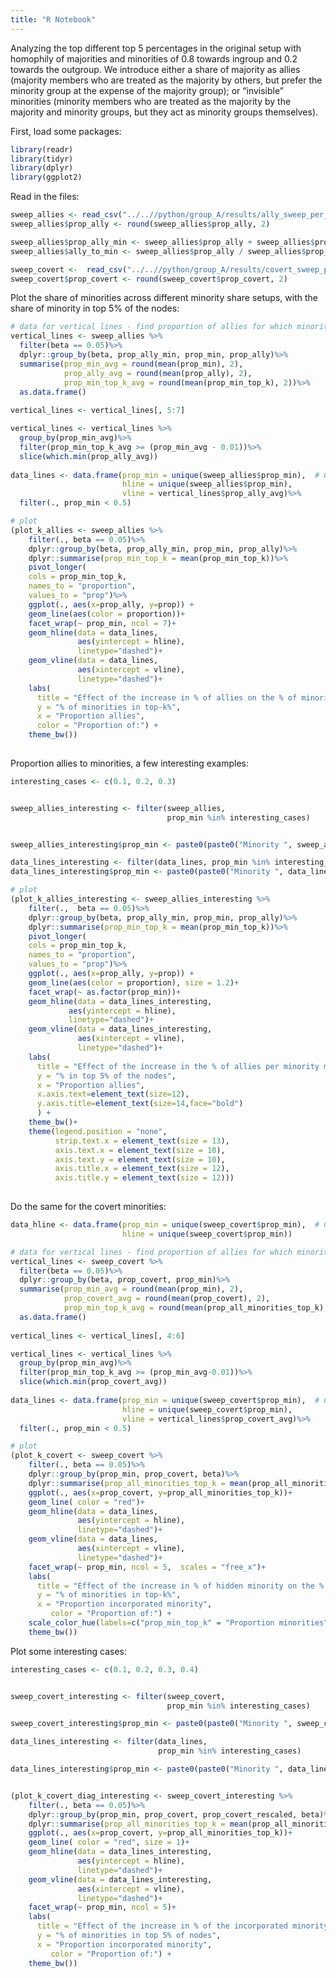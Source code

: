 ```yaml
---
title: "R Notebook"
---
```


Analyzing the top different top 5 percentages in the original setup with
homophily of majorities and minorities of 0.8 towards ingroup and 0.2 towards the 
outgroup. We introduce either a share of majority as allies (majority members
who are treated as the majority by others, but prefer the minority group at the
expense of the majority group); or "invisible" minorities (minority members who
are treated as the majority by the majority and minority groups, but they
act as minority groups themselves).

First, load some packages:
```r
library(readr)
library(tidyr)
library(dplyr)
library(ggplot2)

```

Read in the files:
```r
sweep_allies <- read_csv("../..//python/group_A/results/ally_sweep_per_fm_top_k.csv")
sweep_allies$prop_ally <- round(sweep_allies$prop_ally, 2)

sweep_allies$prop_ally_min <- sweep_allies$prop_ally + sweep_allies$prop_min
sweep_allies$ally_to_min <- sweep_allies$prop_ally / sweep_allies$prop_min

sweep_covert <-  read_csv("../..//python/group_A/results/covert_sweep_per_fm_top_k.csv")
sweep_covert$prop_covert <- round(sweep_covert$prop_covert, 2)
```

Plot the share of minorities across different minority share setups, with
the share of minority in top 5% of the nodes:
```r

# data for vertical lines - find proportion of allies for which minorities reach parity
vertical_lines <- sweep_allies %>%
  filter(beta == 0.05)%>%
  dplyr::group_by(beta, prop_ally_min, prop_min, prop_ally)%>%
  summarise(prop_min_avg = round(mean(prop_min), 2),
            prop_ally_avg = round(mean(prop_ally), 2),
            prop_min_top_k_avg = round(mean(prop_min_top_k), 2))%>%
  as.data.frame()
  
vertical_lines <- vertical_lines[, 5:7]

vertical_lines <- vertical_lines %>%
  group_by(prop_min_avg)%>%
  filter(prop_min_top_k_avg >= (prop_min_avg - 0.01))%>%
  slice(which.min(prop_ally_avg))
  
data_lines <- data.frame(prop_min = unique(sweep_allies$prop_min),  # Create data for lines
                         hline = unique(sweep_allies$prop_min),
                         vline = vertical_lines$prop_ally_avg)%>%
  filter(., prop_min < 0.5)

# plot
(plot_k_allies <- sweep_allies %>%
    filter(., beta == 0.05)%>%
    dplyr::group_by(beta, prop_ally_min, prop_min, prop_ally)%>%
    dplyr::summarise(prop_min_top_k = mean(prop_min_top_k))%>%
    pivot_longer(
    cols = prop_min_top_k,
    names_to = "proportion",
    values_to = "prop")%>%
    ggplot(., aes(x=prop_ally, y=prop)) +
    geom_line(aes(color = proportion))+
    facet_wrap(~ prop_min, ncol = 7)+
    geom_hline(data = data_lines,
               aes(yintercept = hline),
               linetype="dashed")+
    geom_vline(data = data_lines,
               aes(xintercept = vline),
               linetype="dashed")+
    labs(
      title = "Effect of the increase in % of allies on the % of minorities/allies in top k  - by varying minority proportion",
      y = "% of minorities in top-k%",
      x = "Proportion allies",
      color = "Proportion of:") +
    theme_bw())
  
```

Proportion allies to minorities, a few interesting examples:
```r
interesting_cases <- c(0.1, 0.2, 0.3)


sweep_allies_interesting <- filter(sweep_allies, 
                                   prop_min %in% interesting_cases)


sweep_allies_interesting$prop_min <- paste0(paste0("Minority ", sweep_allies_interesting$prop_min*100), "%")

data_lines_interesting <- filter(data_lines, prop_min %in% interesting_cases)
data_lines_interesting$prop_min <- paste0(paste0("Minority ", data_lines_interesting$prop_min*100), "%")

# plot
(plot_k_allies_interesting <- sweep_allies_interesting %>%
    filter(.,  beta == 0.05)%>%
    dplyr::group_by(beta, prop_ally_min, prop_min, prop_ally)%>%
    dplyr::summarise(prop_min_top_k = mean(prop_min_top_k))%>%
    pivot_longer(
    cols = prop_min_top_k,
    names_to = "proportion",
    values_to = "prop")%>%
    ggplot(., aes(x=prop_ally, y=prop)) +
    geom_line(aes(color = proportion), size = 1.2)+
    facet_wrap(~ as.factor(prop_min))+
    geom_hline(data = data_lines_interesting,
             aes(yintercept = hline),
             linetype="dashed")+
    geom_vline(data = data_lines_interesting,
               aes(xintercept = vline),
               linetype="dashed")+
    labs(
      title = "Effect of the increase in the % of allies per minority member in top 5% of the nodes ",
      y = "% in top 5% of the nodes",
      x = "Proportion allies",
      x.axis.text=element_text(size=12),
      y.axis.title=element_text(size=14,face="bold")
      ) +
    theme_bw()+
    theme(legend.position = "none",
          strip.text.x = element_text(size = 13),
          axis.text.x = element_text(size = 10),
          axis.text.y = element_text(size = 10),
          axis.title.x = element_text(size = 12),
          axis.title.y = element_text(size = 12)))
    
```



Do the same for the covert minorities:
```r
data_hline <- data.frame(prop_min = unique(sweep_covert$prop_min),  # Create data for lines
                         hline = unique(sweep_covert$prop_min))

# data for vertical lines - find proportion of allies for which minorities reach parity
vertical_lines <- sweep_covert %>%
  filter(beta == 0.05)%>%
  dplyr::group_by(beta, prop_covert, prop_min)%>%
  summarise(prop_min_avg = round(mean(prop_min), 2),
            prop_covert_avg = round(mean(prop_covert), 2),
            prop_min_top_k_avg = round(mean(prop_all_minorities_top_k), 2))%>%
  as.data.frame()
  
vertical_lines <- vertical_lines[, 4:6]

vertical_lines <- vertical_lines %>%
  group_by(prop_min_avg)%>%
  filter(prop_min_top_k_avg >= (prop_min_avg-0.01))%>%
  slice(which.min(prop_covert_avg))
  
data_lines <- data.frame(prop_min = unique(sweep_covert$prop_min),  # Create data for lines
                         hline = unique(sweep_covert$prop_min),
                         vline = vertical_lines$prop_covert_avg)%>%
  filter(., prop_min < 0.5)

# plot
(plot_k_covert <- sweep_covert %>%
    filter(., beta == 0.05)%>%
    dplyr::group_by(prop_min, prop_covert, beta)%>%
    dplyr::summarise(prop_all_minorities_top_k = mean(prop_all_minorities_top_k) )%>%
    ggplot(., aes(x=prop_covert, y=prop_all_minorities_top_k))+
    geom_line( color = "red")+
    geom_hline(data = data_lines,
               aes(yintercept = hline),
               linetype="dashed")+
    geom_vline(data = data_lines,
               aes(xintercept = vline),
               linetype="dashed")+
    facet_wrap(~ prop_min, ncol = 5,  scales = "free_x")+
    labs(
      title = "Effect of the increase in % of hidden minority on the % of all minorities in top k  - by varying k",
      y = "% of minorities in top-k%",
      x = "Proportion incorporated minority",
         color = "Proportion of:") +
    scale_color_hue(labels=c("prop_min_top_k" = "Proportion minorities", "prop_ally_top_k"="Proportion allies"))+
    theme_bw())
```


Plot some interesting cases:
```r

interesting_cases <- c(0.1, 0.2, 0.3, 0.4)


sweep_covert_interesting <- filter(sweep_covert, 
                                   prop_min %in% interesting_cases)

sweep_covert_interesting$prop_min <- paste0(paste0("Minority ", sweep_covert_interesting$prop_min*100), "%")

data_lines_interesting <- filter(data_lines,
                                 prop_min %in% interesting_cases)

data_lines_interesting$prop_min <- paste0(paste0("Minority ", data_lines_interesting$prop_min*100), "%")


(plot_k_covert_diag_interesting <- sweep_covert_interesting %>%
    filter(., beta == 0.05)%>%
    dplyr::group_by(prop_min, prop_covert, prop_covert_rescaled, beta)%>%
    dplyr::summarise(prop_all_minorities_top_k = mean(prop_all_minorities_top_k))%>%
    ggplot(., aes(x=prop_covert, y=prop_all_minorities_top_k))+
    geom_line( color = "red", size = 1)+
    geom_hline(data = data_lines_interesting,
               aes(yintercept = hline),
               linetype="dashed")+
    geom_vline(data = data_lines_interesting,
               aes(xintercept = vline),
               linetype="dashed")+
    facet_wrap(~ prop_min, ncol = 5)+
    labs(
      title = "Effect of the increase in % of the incorporated minority on the % of all minorities in top 5% of the nodes",
      y = "% of minorities in top 5% of nodes",
      x = "Proportion incorporated minority",
         color = "Proportion of:") +
    theme_bw())

```

